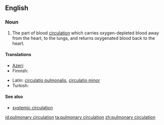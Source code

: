 ==English==

===Noun===
{{en-noun}}

# {{anatomy}} The part of blood [[circulation]] which carries oxygen-depleted blood away from the heart, to the lungs, and returns oxygenated blood back to the heart.

====Translations====
{{trans-top|part of blood circulation}}
* [[Azeri]]: {{t|az|kiçik qan dövranı}}
* Finnish: {{t+|fi|pieni verenkierto}}
{{trans-mid}}
* Latin: [[circulatio pulmonalis]], [[circulatio minor]]
* Turkish: {{t|tr|küçük kan dolaşımı}}
{{trans-bottom}}

====See also====
* [[systemic circulation]]

[[id:pulmonary circulation]]
[[ta:pulmonary circulation]]
[[zh:pulmonary circulation]]